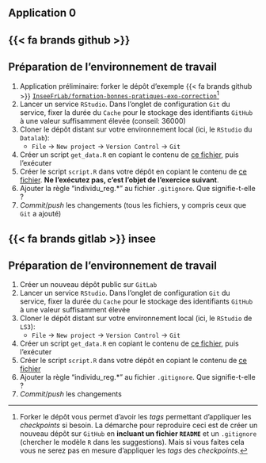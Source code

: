 ## Application 0 {.smaller}

::: {.panel-tabset}

## {{< fa brands github >}} 

:::{.callout-tip collapse="true" icon=false}
## Préparation de l'environnement de travail



::: {.nonincremental}
1. Application préliminaire: forker le dépôt d’exemple {{< fa brands github >}} [`InseeFrLab/formation-bonnes-pratiques-exo-correction`](https://github.com/InseeFrLab/formation-bonnes-pratiques-exo-correction)[^1]
2. Lancer un service `RStudio`. Dans l'onglet de configuration `Git` du service, fixer la durée du `Cache` pour le stockage des identifiants `GitHub` à une valeur suffisamment élevée (conseil: 36000)
3. Cloner le dépôt distant sur votre environnement local (ici, le `RStudio` du `Datalab`):
    + `File` → `New project` → `Version Control` → `Git`
4. Créer un script `get_data.R` en copiant le contenu de [ce fichier](https://raw.githubusercontent.com/InseeFrLab/formation-bonnes-pratiques-git-R/main/R/get_data.R), puis l'exécuter
5. Créer le script `script.R` dans votre dépôt en copiant le contenu de [ce fichier](https://raw.githubusercontent.com/InseeFrLab/formation-bonnes-pratiques-git-R/main/R/script.R). __Ne l'exécutez pas, c'est l'objet de l'exercice suivant__.
6. Ajouter la règle "individu_reg.*" au fichier `.gitignore`. Que signifie-t-elle ?
7. *Commit*/*push* les changements (tous les fichiers, y compris ceux que `Git` a ajouté)
:::

:::

[^1]: Forker le dépôt vous permet d'avoir les _tags_ permettant d'appliquer les _checkpoints_ si besoin. 
La démarche pour reproduire ceci est de créer un nouveau dépôt sur `GitHub` en **incluant un fichier `README`** et un `.gitignore` (chercher le modèle `R` dans les suggestions). Mais si vous faites cela vous ne serez pas en mesure d'appliquer les _tags_ des _checkpoints_.


## {{< fa brands gitlab >}} insee

:::{.callout-tip collapse="true" icon=false}
## Préparation de l'environnement de travail

::: {.nonincremental}
1. Créer un nouveau dépôt public sur `GitLab`
2. Lancer un service `RStudio`. Dans l'onglet de configuration `Git` du service, fixer la durée du `Cache` pour le stockage des identifiants `GitHub` à une valeur suffisamment élevée
3. Cloner le dépôt distant sur votre environnement local (ici, le `RStudio` de `LS3`):
    + `File` → `New project` → `Version Control` → `Git`
4. Créer un script `get_data.R` en copiant le contenu de [ce fichier](https://raw.githubusercontent.com/InseeFrLab/formation-bonnes-pratiques-git-R/main/R/get_data_ls3.R), puis l'exécuter
5. Créer le script `script.R` dans votre dépôt en copiant le contenu de [ce fichier](https://raw.githubusercontent.com/InseeFrLab/formation-bonnes-pratiques-git-R/main/R/script.R)
6. Ajouter la règle "individu_reg.*" au fichier `.gitignore`. Que signifie-t-elle ?
7. *Commit*/*push* les changements
:::

:::


:::


